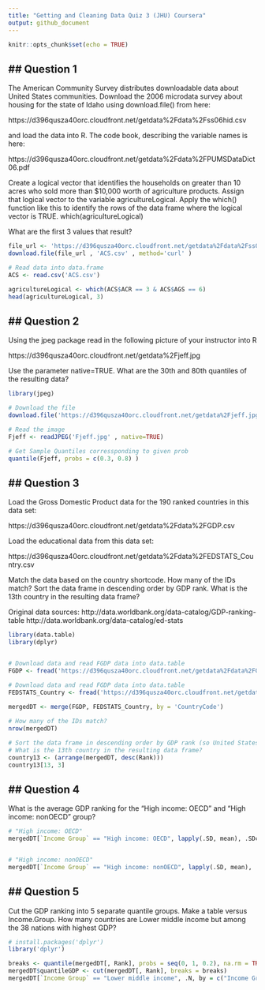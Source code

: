 ```yaml
---
title: "Getting and Cleaning Data Quiz 3 (JHU) Coursera"
output: github_document
---
```


```r
knitr::opts_chunk$set(echo = TRUE)
```

## Question 1
-------------
The American Community Survey distributes downloadable data about United States communities. Download the 2006 microdata survey about housing for the state of Idaho using download.file() from here:

https://d396qusza40orc.cloudfront.net/getdata%2Fdata%2Fss06hid.csv

and load the data into R. The code book, describing the variable names is here:

https://d396qusza40orc.cloudfront.net/getdata%2Fdata%2FPUMSDataDict06.pdf

Create a logical vector that identifies the households on greater than 10 acres who sold more than $10,000 worth of agriculture products. Assign that logical vector to the variable agricultureLogical. Apply the which() function like this to identify the rows of the data frame where the logical vector is TRUE. which(agricultureLogical) 

What are the first 3 values that result?

```r
file_url <- 'https://d396qusza40orc.cloudfront.net/getdata%2Fdata%2Fss06hid.csv'
download.file(file_url , 'ACS.csv' , method='curl' )

# Read data into data.frame
ACS <- read.csv('ACS.csv')

agricultureLogical <- which(ACS$ACR == 3 & ACS$AGS == 6)
head(agricultureLogical, 3)
```

## Question 2
--------------
Using the jpeg package read in the following picture of your instructor into R

https://d396qusza40orc.cloudfront.net/getdata%2Fjeff.jpg

Use the parameter native=TRUE. What are the 30th and 80th quantiles of the resulting data?

```r
library(jpeg)

# Download the file
download.file('https://d396qusza40orc.cloudfront.net/getdata%2Fjeff.jpg' ,'Fjeff.jpg')

# Read the image
Fjeff <- readJPEG('Fjeff.jpg' , native=TRUE)

# Get Sample Quantiles corressponding to given prob
quantile(Fjeff, probs = c(0.3, 0.8) )
```


## Question 3
-------------
Load the Gross Domestic Product data for the 190 ranked countries in this data set:

https://d396qusza40orc.cloudfront.net/getdata%2Fdata%2FGDP.csv

Load the educational data from this data set:

https://d396qusza40orc.cloudfront.net/getdata%2Fdata%2FEDSTATS_Country.csv

Match the data based on the country shortcode. How many of the IDs match? Sort the data frame in descending order by GDP rank. What is the 13th country in the resulting data frame?

Original data sources: http://data.worldbank.org/data-catalog/GDP-ranking-table http://data.worldbank.org/data-catalog/ed-stats


```r
library(data.table)
library(dplyr)


# Download data and read FGDP data into data.table
FGDP <- fread('https://d396qusza40orc.cloudfront.net/getdata%2Fdata%2FGDP.csv', skip=5, nrows = 190, select = c(1, 2, 4, 5), col.names=c("CountryCode", "Rank", "Economy", "Total"))

# Download data and read FGDP data into data.table
FEDSTATS_Country <- fread('https://d396qusza40orc.cloudfront.net/getdata%2Fdata%2FEDSTATS_Country.csv')
     
mergedDT <- merge(FGDP, FEDSTATS_Country, by = 'CountryCode')

# How many of the IDs match?
nrow(mergedDT)

# Sort the data frame in descending order by GDP rank (so United States is last). 
# What is the 13th country in the resulting data frame?
country13 <- (arrange(mergedDT, desc(Rank)))
country13[13, 3]
```


## Question 4
-------------
What is the average GDP ranking for the "High income: OECD" and "High income: nonOECD" group?

```r
# "High income: OECD" 
mergedDT[`Income Group` == "High income: OECD", lapply(.SD, mean), .SDcols = c("Rank"), by = "Income Group"]


# "High income: nonOECD"
mergedDT[`Income Group` == "High income: nonOECD", lapply(.SD, mean), .SDcols = c("Rank"), by = "Income Group"]
```

## Question 5
-------------
Cut the GDP ranking into 5 separate quantile groups. Make a table versus Income.Group. How many countries are Lower middle income but among the 38 nations with highest GDP?

```r
# install.packages('dplyr')
library('dplyr')

breaks <- quantile(mergedDT[, Rank], probs = seq(0, 1, 0.2), na.rm = TRUE)
mergedDT$quantileGDP <- cut(mergedDT[, Rank], breaks = breaks)
mergedDT[`Income Group` == "Lower middle income", .N, by = c("Income Group", "quantileGDP")]
```